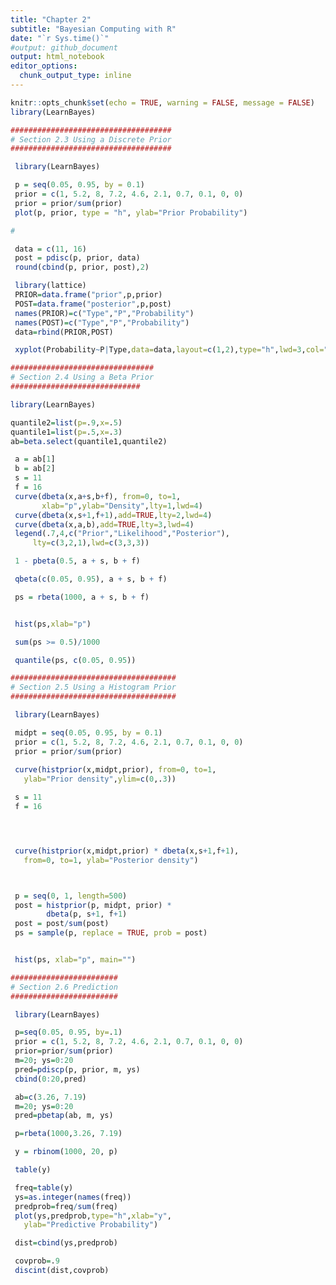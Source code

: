 ```yaml
---
title: "Chapter 2"
subtitle: "Bayesian Computing with R"
date: "`r Sys.time()`"
#output: github_document
output: html_notebook
editor_options: 
  chunk_output_type: inline
---
```


```r
knitr::opts_chunk$set(echo = TRUE, warning = FALSE, message = FALSE)
library(LearnBayes)
```

```r
####################################
# Section 2.3 Using a Discrete Prior
####################################

 library(LearnBayes)

 p = seq(0.05, 0.95, by = 0.1)
 prior = c(1, 5.2, 8, 7.2, 4.6, 2.1, 0.7, 0.1, 0, 0)
 prior = prior/sum(prior)
 plot(p, prior, type = "h", ylab="Prior Probability")

#

 data = c(11, 16)
 post = pdisc(p, prior, data)
 round(cbind(p, prior, post),2)

 library(lattice)
 PRIOR=data.frame("prior",p,prior)
 POST=data.frame("posterior",p,post)
 names(PRIOR)=c("Type","P","Probability")
 names(POST)=c("Type","P","Probability")
 data=rbind(PRIOR,POST)

 xyplot(Probability~P|Type,data=data,layout=c(1,2),type="h",lwd=3,col="black")

```


```r
################################
# Section 2.4 Using a Beta Prior
#############################

library(LearnBayes)

quantile2=list(p=.9,x=.5)
quantile1=list(p=.5,x=.3)
ab=beta.select(quantile1,quantile2)

 a = ab[1]
 b = ab[2]
 s = 11
 f = 16
 curve(dbeta(x,a+s,b+f), from=0, to=1, 
       xlab="p",ylab="Density",lty=1,lwd=4)
 curve(dbeta(x,s+1,f+1),add=TRUE,lty=2,lwd=4)
 curve(dbeta(x,a,b),add=TRUE,lty=3,lwd=4)
 legend(.7,4,c("Prior","Likelihood","Posterior"),
     lty=c(3,2,1),lwd=c(3,3,3))

 1 - pbeta(0.5, a + s, b + f)

 qbeta(c(0.05, 0.95), a + s, b + f)

 ps = rbeta(1000, a + s, b + f)


 hist(ps,xlab="p")

 sum(ps >= 0.5)/1000

 quantile(ps, c(0.05, 0.95))
```


```r
#####################################
# Section 2.5 Using a Histogram Prior
#####################################

 library(LearnBayes)

 midpt = seq(0.05, 0.95, by = 0.1)
 prior = c(1, 5.2, 8, 7.2, 4.6, 2.1, 0.7, 0.1, 0, 0)
 prior = prior/sum(prior)
 
 curve(histprior(x,midpt,prior), from=0, to=1,
   ylab="Prior density",ylim=c(0,.3))

 s = 11
 f = 16




 curve(histprior(x,midpt,prior) * dbeta(x,s+1,f+1), 
   from=0, to=1, ylab="Posterior density")



 p = seq(0, 1, length=500)
 post = histprior(p, midpt, prior) *
        dbeta(p, s+1, f+1)
 post = post/sum(post)
 ps = sample(p, replace = TRUE, prob = post)


 hist(ps, xlab="p", main="")

```


```r
########################
# Section 2.6 Prediction
########################

 library(LearnBayes)

 p=seq(0.05, 0.95, by=.1)
 prior = c(1, 5.2, 8, 7.2, 4.6, 2.1, 0.7, 0.1, 0, 0)
 prior=prior/sum(prior)
 m=20; ys=0:20
 pred=pdiscp(p, prior, m, ys)
 cbind(0:20,pred)

 ab=c(3.26, 7.19)
 m=20; ys=0:20
 pred=pbetap(ab, m, ys)

 p=rbeta(1000,3.26, 7.19)

 y = rbinom(1000, 20, p)

 table(y)

 freq=table(y)
 ys=as.integer(names(freq))
 predprob=freq/sum(freq)
 plot(ys,predprob,type="h",xlab="y",
   ylab="Predictive Probability")

 dist=cbind(ys,predprob)

 covprob=.9
 discint(dist,covprob)
```


